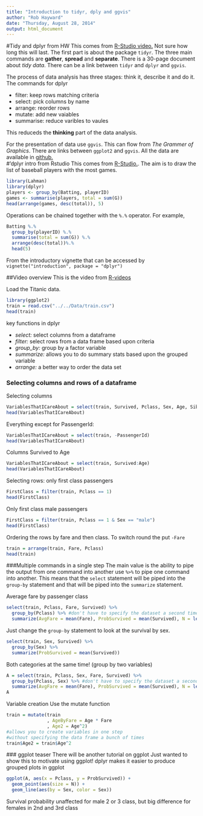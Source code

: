 ```yaml
---
title: "Introduction to tidyr, dply and ggvis"
author: "Rob Hayward"
date: "Thursday, August 28, 2014"
output: html_document
---
```

#Tidy and dplyr from HW
This comes from [R-Studio video.  ](http://pages.rstudio.net/Webinar-Series-Recording-Essential-Tools-for-R.html?mkt_tok=3RkMMJWWfF9wsRonuqzMZKXonjHpfsX56uovXKO2lMI%2F0ER3fOvrPUfGjI4ATMFlI%2BSLDwEYGJlv6SgFTbDMMa541LgKWxc%3D)
Not sure how long this will last. The first part is about the package ```tidyr```.  The three main commands are **gather**, **spread** and **separate**.  There is a 30-page document about *tidy data*.   There can be a link between ```tidyr``` and ```dplyr``` and ```ggvis```.  
 
The process of data analysis has three stages:  think it, describe it and do it. The commands for dplyr

* filter:  keep rows matching criteria
* select: pick columns by name
* arrange: reorder rows
* mutate: add new vaiables
* summarise: reduce varibles to vaules

This reduceds the **thinking** part of the data analysis. 


For the presentation of data use ```ggvis```.  This can flow from *The Grammer of Graphics*. There are links between ```ggplot2``` and ```ggvis```.  All the data are available in [github.](https://github.com/rstudio/webinars)  
#'dplyr intro from Rstudio
This comes from [R-Studio.](http://blog.rstudio.org/2014/01/17/introducing-dplyr/). The aim is to draw the list of baseball players with the most games. 
```r
library(Lahman)
library(dplyr)
players <- group_by(Batting, playerID)
games <- summarise(players, total = sum(G))
head(arrange(games, desc(total)), 5)
```
Operations can be chained together with the ```%.%``` operator. For example, 
```r
Batting %.%
  group_by(playerID) %.%
  summarise(total = sum(G)) %.%
  arrange(desc(total))%.%
  head(5)
```
From the introductory vignette that can be accessed by ```vignette("introduction", package = "dplyr")```




##Video overview
This is the video from [R-videos](http://practicalrvideos.blogspot.co.uk/2014/08/dplyr-gamechanger-for-data-manipulation.html)

Load the Titanic data.

```r
library(ggplot2)
train = read.csv("../../Data/train.csv")
head(train)
```
key functions in dplyr

* *select:* select columns from a dataframe
* *filter:* select rows from a data frame based upon criteria
* *group_by:* group by a factor variable
* *summarize:* allows you to do summary stats based upon the grouped variable
* *arrange:*  a better way to order the data set

### Selecting columns and rows of a dataframe 
Selecting columns
```r
VariablesThatICareAbout = select(train, Survived, Pclass, Sex, Age, SibSp, Parch, Fare) 
head(VariablesThatICareAbout)
```
Everything except for PassengerId:
```r
VariablesThatICareAbout = select(train, -PassengerId) 
head(VariablesThatICareAbout)
```
Columns Survived to Age
```r
VariablesThatICareAbout = select(train, Survived:Age) 
head(VariablesThatICareAbout)
```

Selecting rows: only first class passengers
```r
FirstClass = filter(train, Pclass == 1)
head(FirstClass)
```
Only first class male passengers
```r
FirstClass = filter(train, Pclass == 1 & Sex == "male")
head(FirstClass)
```

Ordering the rows by fare and then class.  To switch round the put ```-Fare```
```r
train = arrange(train, Fare, Pclass)
head(train)
```


###Multiple commands in a single step 
The main value is the ability to pipe the output from one command into another
use ```%>%``` to pipe one command into another.  This means that the ```select``` statement will be piped into the ```group-by``` statement and that will be piped into the ```summarize``` statement. 


Average fare by passenger class
```r
select(train, Pclass, Fare, Survived) %>%
  group_by(Pclass) %>% #don't have to specify the dataset a second time
  summarize(AvgFare = mean(Fare), ProbSurvived = mean(Survived), N = length(Fare))
```

Just change the ```group-by``` statement to look at the survival by sex.
```r
select(train, Sex, Survived) %>%
  group_by(Sex) %>%
  summarize(ProbSurvived = mean(Survived))
```
Both categories at the same time!
(group by two variables)
```r
A = select(train, Pclass, Sex, Fare, Survived) %>%
  group_by(Pclass, Sex) %>% #don't have to specify the dataset a second time
  summarize(AvgFare = mean(Fare), ProbSurvived = mean(Survived), N = length(Fare))
A
```

Variable creation 
Use the mutate function
```r
train = mutate(train
               , AgeByFare = Age * Fare
               , Age2 = Age^2)
#allows you to create variables in one step 
#without specifying the data frame a bunch of times
train$Age2 = train$Age^2
```

  ### ggplot teaser 
There will be another tutorial on ggplot
Just wanted to show this to motivate using ggplot!
dplyr makes it easier to produce grouped plots in ggplot
```r
ggplot(A, aes(x = Pclass, y = ProbSurvived)) + 
  geom_point(aes(size = N)) + 
  geom_line(aes(by = Sex, color = Sex))
```
Survival probability unaffected for male 2 or 3 class, 
but big difference for females in 2nd and 3rd class
